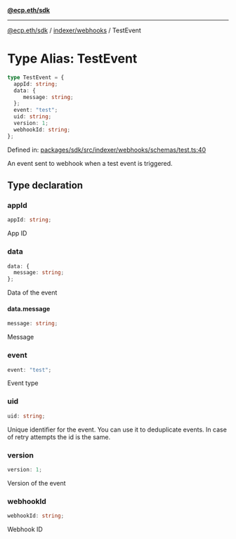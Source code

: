 [**@ecp.eth/sdk**](../../../index.mdx)

***

[@ecp.eth/sdk](/sdk-reference/index.mdx) / [indexer/webhooks](/sdk-reference/indexer/webhooks/index.mdx) / TestEvent

# Type Alias: TestEvent

```ts
type TestEvent = {
  appId: string;
  data: {
     message: string;
  };
  event: "test";
  uid: string;
  version: 1;
  webhookId: string;
};
```

Defined in: [packages/sdk/src/indexer/webhooks/schemas/test.ts:40](https://github.com/ecp-eth/comments-monorepo/blob/main/packages/sdk/src/indexer/webhooks/schemas/test.ts#L40)

An event sent to webhook when a test event is triggered.

## Type declaration

### appId

```ts
appId: string;
```

App ID

### data

```ts
data: {
  message: string;
};
```

Data of the event

#### data.message

```ts
message: string;
```

Message

### event

```ts
event: "test";
```

Event type

### uid

```ts
uid: string;
```

Unique identifier for the event. You can use it to deduplicate events.
In case of retry attempts the id is the same.

### version

```ts
version: 1;
```

Version of the event

### webhookId

```ts
webhookId: string;
```

Webhook ID
